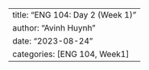 ---
title: "ENG 104: Day 2 (Week 1)"
author: "Avinh Huynh"
date: "2023-08-24"
categories: [ENG 104, Week1]
---